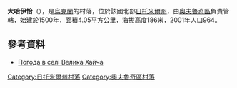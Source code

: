 {{coord|51|18|27|N|28|35|0|E|scale:30000|display=title}}

'''大哈伊恰'''（{{lang-uk|Велика Хайча}}），是[[烏克蘭|烏克蘭]]的村落，位於該國北部[[日托米爾州|日托米爾州]]，由[[奧夫魯奇區|奧夫魯奇區]]負責管轄，始建於1500年，面積4.05平方公里，海拔高度186米，2001年人口964。

==參考資料==
* [http://weather.in.ua/ua/zhitomirskaja/2829 Погода в селі Велика Хайча] {{Wayback|url=http://weather.in.ua/ua/zhitomirskaja/2829 |date=20111219154317 }}

{{DEFAULTSORT:Велика Хайча}}
[[Category:日托米爾州村落|Category:日托米爾州村落]]
[[Category:奧夫魯奇區村落|Category:奧夫魯奇區村落]]


{{Zhytomyr-geo-stub}}